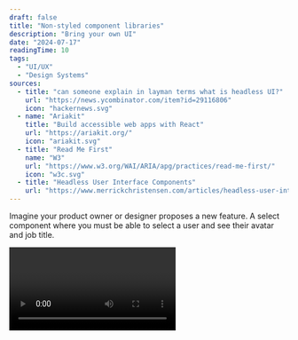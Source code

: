 ```yaml
---
draft: false
title: "Non-styled component libraries"
description: "Bring your own UI"
date: "2024-07-17"
readingTime: 10
tags:
  - "UI/UX"
  - "Design Systems"
sources:
  - title: "can someone explain in layman terms what is headless UI?"
    url: "https://news.ycombinator.com/item?id=29116806"
    icon: "hackernews.svg"
  - name: "Ariakit"
    title: "Build accessible web apps with React"
    url: "https://ariakit.org/"
    icon: "ariakit.svg"
  - title: "Read Me First"
    name: "W3"
    url: "https://www.w3.org/WAI/ARIA/apg/practices/read-me-first/"
    icon: "w3c.svg"
  - title: "Headless User Interface Components"
    url: "https://www.merrickchristensen.com/articles/headless-user-interface-components/"
---
```


Imagine your product owner or designer proposes a new feature. A select component where you must be able to select a user and see their avatar and job title.

<Video videoKey="mouse" />

You might hesitate, but the product owner is insistent. They want this component, and they want it now!

Most people would consider one of the following two options:

1. **Using a prebuilt component:**
   1. Use a component library like [Material UI](https://mui.com/) and modify the appearance to match the design.
   2. Use a package like [`react-select`](https://react-select.com/home) to create this component.
2. **Build the component from scratch.**

## Understanding the Problem

Both solutions have their own challenges. Let’s start with the first approach.

### Using a Prebuilt Component

Most libraries allow customisation through themes. However, like with good ol’ Bootstrap, there are always recognisable elements that are either unmodifiable or very difficult to change.

If you're like me, you often struggle with the embedded component styling. Overriding styles with hacky solutions and dealing with missing features in the component API. You strive to create the best user experience, but the component library holds you back.

<aside>
  👉 It's never a good sign when you battle with a library. Component libraries should save time and effort, not
  increase it.
</aside>

I gave Material UI a shot to build the mentioned component. Here’s how it turned out:

<Video videoKey="material" />

<details>
<summary>Expand code</summary>

```tsx
import { useState } from "react";
import { Select, SelectChangeEvent, MenuItem, Avatar, Box } from "@mui/material";
import { styled } from "@mui/material/styles";
import { people } from "./data";

export const CustomSelect = styled(Select<(typeof people)[0]>)(({ theme }) => ({
  fontSize: "0.875rem",
  width: "min(40ch, 100%)",

  "& .MuiInputBase-input": {
    borderRadius: 6,
    backgroundColor: theme.palette.background.paper,
    padding: "0.375rem 0.75rem",
    display: "flex",
    alignItems: "center",
    gap: "0.375rem",
  },
  "& .MuiSelect-icon": {
    display: "none",
  },
}));

export const ListboxMaterial = () => {
  const [selectedPerson, setSelectedPerson] = useState(people[0]);

  const handleOnChange = (event: SelectChangeEvent<(typeof people)[number]>) => {
    const {
      target: { value },
    } = event;

    // On autofill we get a stringified value.
    if (typeof value === "string") return;

    setSelectedPerson(value);
  };

  return (
    <CustomSelect value={selectedPerson} onChange={handleOnChange}>
      {people.map((person) => (
        <MenuItem
          key={person.id}
          id={person.id}
          value={person}
          sx={{
            gap: "0.375rem",
            fontSize: "0.875rem",
          }}
        >
          <Avatar
            sx={{
              marginInlineStart: "-0.25rem",
              width: "2em",
              height: "2em",
            }}
            src={`https://api.dicebear.com/9.x/open-peeps/svg?seed=${person.name}`}
          />
          <span className="name">{person.name}</span>
          <Box
            component="span"
            sx={{
              marginInlineStart: "auto",
              color: (theme) => theme.palette.text.secondary,
              overflow: "hidden",
              textOverflow: "ellipsis",
            }}
          >
            {person.jobTitle}
          </Box>
        </MenuItem>
      ))}
    </CustomSelect>
  );
};
```

While the code is acceptable, I’m working against the styling of the component, making it harder to maintain.

</details>

---

You can still recognise Material UI, especially the signature ripple effect indicating a user press. We could try to remove these things, but again, we’d be working against the library.

<aside>
👉 Depending on the type of application you are building, not having full control over the styling might be beneficial. For company internal applications or proofs of concept, prebuilt libraries can be great. However, for public-facing applications, you probably want more control.

</aside>

Another option is to build the component from scratch.

### Building from Scratch

Alright, so you decide to build the component from scratch. You quickly realize—or already know—that the native [`select`](https://developer.mozilla.org/en-US/docs/Web/HTML/Element/select) element [falls short in terms of styling](https://stackoverflow.com/questions/1895476/how-do-i-style-a-select-dropdown-with-only-css), so you need to create something custom.

Looking at the component, we need to:

- Show the currently selected option
- Toggle the options list
- Select a new option

Here’s what I came up with:

<Video videoKey="from-scratch" />

<details>
<summary>Expand code</summary>

```tsx
import { useState } from "react";
import { people } from "./data";

export const FromScratch = () => {
  const [selectedPerson, setSelectedPerson] = useState(people[0]);
  const [isOpen, setIsOpen] = useState(false);

  const handleToggle = () => {
    setIsOpen(!isOpen);
  };

  const handleSelect = (person: (typeof people)[number]) => {
    setSelectedPerson(person);
    setIsOpen(false);
  };

  return (
    <div className="listbox-wrapper">
      <button className="listbox-value outline" onClick={handleToggle}>
        <img
          className="avatar"
          role="presentation"
          src={`https://api.dicebear.com/9.x/open-peeps/svg?seed=${selectedPerson.name}`}
        />
        <span className="name">{selectedPerson.name}</span>
        <span className="job-title">{selectedPerson.jobTitle}</span>
      </button>
      {isOpen && (
        <div className="listbox-options">
          {people.map((person) => (
            <button
              key={person.id}
              className="listbox-option outline"
              data-selected={person.id === selectedPerson.id || undefined}
              onClick={() => handleSelect(person)}
            >
              <img
                className="avatar"
                role="presentation"
                src={`https://api.dicebear.com/9.x/open-peeps/svg?seed=${person.name}`}
              />
              <span className="name">{person.name}</span>
              <span className="job-title">{person.jobTitle}</span>
            </button>
          ))}
        </div>
      )}
    </div>
  );
};
```

</details>

---

Pretty neat, right? LGTM. Let’s ship it!

Not so fast! This component has several issues. It attempts to mimic the native `select` element with custom styling but lacks essential functionality:

- **Keyboard interaction.** In a native `select`, you can navigate between options using the arrow keys and type to select an option. Our component doesn't support this.
- **Focus management.** Options in a native `select` close automatically when focus shifts away. Our component doesn't manage focus at all.
- **ARIA and screen reader support.** A native `select` element has built-in screen reader support. Our component looks like a select, but it doesn't indicate anywhere in the code that it is a select, affecting accessibility.
- **Collision-aware positioning.** A native `select` adjusts its position based on available screen space, opening above or below the selected options as needed. Our component doesn't handle this positioning.

Here you can see me trying to click away to close or use the arrow keys to navigate the options. This doesn’t work. Then, when I try to tab away, I start cycling through the options.

<Video videoKey="nightmare" />

We can try to address all these problems but we would end up with a LOT more code. This component will become a headache to test and maintain.

Building good interaction is really challenging. Users expect a lot from your components, and you need to accommodate a diverse range of users with different preferences and accessibility needs.

Lately I've been using a different approach.

# Headless UI

I love how this name perfectly encapsulates the pattern I’m discussing. While the term has been around for some time, it’s now gaining popularity, with an increasing number of libraries adopting this pattern.

Most notably, the similarly named [`@headless-ui/react`](https://headlessui.com/) from Tailwind Labs.

![Comparing headless UI libraries on NPM Trends](/images/npm-trends-headless-ui.png)

**So, _what is it?_**

It’s _“Bring your own UI”_ <sup>[[1]](#sources-1)</sup>. It’s _“unstyled primitive components”_ <sup>[[2]](#sources-2)</sup>.

The key distinction from traditional component libraries is that Headless UI provides the building blocks to create your own components. You have complete control over the design and, most of the time, even the HTML structure.

_“What does it even do, then?”_ you might ask.

Well, it kinda depends on the library. But the main themes are:

- Common interaction patterns.
- Cross browser and device compatibility.
- Other.

## Common Interaction Patterns

These are interaction patterns not provided—or not extensible enough—by the web platform.

An example is the Combobox. This common component is not provided by browsers in any way. People have come to expect this pattern when dealing with large datasets and long lists of options. WIA (Web Accessibility Initiative) has described the [Combobox Pattern](https://www.w3.org/WAI/ARIA/apg/patterns/combobox/) in detail.

Another good example is the `select` element, which is [famously not stylable.](https://stackoverflow.com/questions/1895476/how-do-i-style-a-select-dropdown-with-only-css) If you want to style a select, we need to implement it ourselves.

<aside>
  👉️ There is [some great work](https://open-ui.org/components/selectlist/) being done by the Open UI community on
  breaking down the best way to make a more extensible select element. But in the meantime, if you want to style a
  select, we need to implement it ourselves.
</aside>

### Our example

Alright, so what happens when we try to build that same select component again, but now with `@headless-ui/react`, the most starred Headless UI library from the bunch?

Loading the library and setting up the select (listbox) looks like this:

<Video videoKey="unstyled" />

There is no styling! This might not be surprising given the title of this blog post, but think of the possibilities. We don't need to use hacky methods to override the default styling of a component because we have complete control over every HTML element and every line of CSS. For now, we can simply reuse the styles from the “build from scratch” example.

<Video videoKey="mouse" />

<details>
<summary>Expand code</summary>

```tsx
import { Listbox, ListboxButton, ListboxOption, ListboxOptions } from "@headlessui/react";
import { useState } from "react";
import { people } from "./data";

import "./listbox.headless.css";

export const Headless = () => {
  const [selectedPerson, setSelectedPerson] = useState(people[0]);

  return (
    <Listbox value={selectedPerson} onChange={setSelectedPerson}>
      <ListboxButton className="listbox-button outline">
        <img
          className="avatar"
          role="presentation"
          src={`https://api.dicebear.com/9.x/open-peeps/svg?seed=${selectedPerson.name}`}
        />
        <span className="name">{selectedPerson.name}</span>
        <span className="job-title">{selectedPerson.jobTitle}</span>
      </ListboxButton>
      <ListboxOptions transition unmount={false} anchor={{ to: "bottom", gap: 4 }} className="listbox-options outline">
        {people.map((person) => (
          <ListboxOption key={person.id} value={person} className="listbox-option">
            <img
              className="avatar"
              role="presentation"
              src={`https://api.dicebear.com/9.x/open-peeps/svg?seed=${person.name}`}
            />
            <span className="name">{person.name}</span>
            <span className="job-title">{person.jobTitle}</span>
          </ListboxOption>
        ))}
      </ListboxOptions>
    </Listbox>
  );
};
```

</details>

---

Looking at the code, the end result is pretty similar to the “from scratch” example. We focus mainly on UI elements and business logic. The component remains super readable, but we also gain some additional features.

### **Keyboard interactions**

Using the arrow keys, we can navigate through the options. Using enter, we can select a new option. Escape closes the select and refocuses the `ListboxButton` element.

We can even start searching through the options by typing the first character(s) of an option.

### **Focus management**

There are two focusable areas in this component. First, we have the `ListboxButton` element, which is always visible.

Next, we have the `ListboxOptions` element, which becomes focused upon opening the select. Even when the `ListboxOptions` element is not close to the `ListboxButton` element in the DOM structure, the individual `ListboxOption` elements are not focusable because we can navigate through them using the arrow keys. When the user selects an option, the focus is restored to the `ListboxButton` element.

<Video videoKey="keyboard-navigation-and-focus-management" />

### **ARIA**

ARIA (Accessible Rich Internet Applications) declarations are added, following the [listbox pattern](https://www.w3.org/WAI/ARIA/apg/patterns/listbox/). This helps screen readers understand and describe the interactive elements on the screen, making the content more accessible to all users.

<aside>
👉 While these libraries help with describing the component using ARIA roles, ensure that custom or hacky solutions maintain correct ARIA roles. *“No ARIA is better than bad ARIA”.* <sup>[[3]](#sources-3)</sup>

</aside>

### Positioning

The default position for the options list is below the currently selected option. If we scroll so the UI element is at the bottom and try to open the options, they are shown above the currently selected option.

<Video videoKey="collision-aware-positioning" />

These are the kinds of features that take time to implement correctly, but they are also what makes a UI great instead of just good.

## Cross browser and device compatibility

The web can be accessed almost anywhere—different browsers, render engines, devices, and interaction methods.

Our web apps need to function everywhere, preferably with a great experience. Headless UI libraries can help create seamless experiences across different browsers and devices.

I’ll give an example using a simple button. Let’s say we have an outlined button that inverts its colors when hovered over with a mouse.

<Video videoKey="button-hover" />

<details>
<summary>This is quite easy to do with the `:hover` CSS attribute.</summary>

```css
.button {
  /* Simplified for example */

  color: #326bfb;
  background: transparent;
  border: 1px solid #326bfb;
}

.button:hover {
  color: white;
  background: #326bfb;
}
```

</details>
It looks good, so let's ship it. But wait, let's test it on a mobile device first.

When testing on a real mobile device (not just shrinking the viewport), we might see some strange behaviour we didn't expect. The button goes to its hovered state...

… video here

The web was originally designed around mouse events. When touch devices emerged, browsers added support for touch events but also needed to emulate mouse events to maintain compatibility with existing web apps.

Some Headless UI libraries offer (opinionated) solutions for handling things like hover and focus states making it easier to implement consistent and accessible UI interactions.

<aside>
👉 For more information on this subject, I highly recommend this blog series about [building a button](https://react-spectrum.adobe.com/blog/building-a-button-part-1.html), which perfectly demonstrates the challenges of creating a seamless experience across different browsers and devices.

</aside>

## Other

I wanted to mention a couple of other headless patterns that do provide functionality but allow you to keep control over styling.

### **Data grids**

Mostly used in administrative systems, these can become fairly complex. With functionality like sorting, filtering, pinning columns, grouping columns etc…

<aside>
👉 I really recommend [TanStack Table](https://tanstack.com/table/latest/docs/introduction) for this and encourage you to read their motivation/introduction, which also offers a great explanation of headless UI.

</aside>

### **Transitions and Animations**

While CSS can handle this, there are cases where its functionality falls short, such as creating an “exit animation” before a component is unmounted.

From here, we enter the territory of just functionality. Headless UI makes sense if the library is aimed at providing building blocks for the developer.

## Conclusion

Building good interactions is challenging. Users expect a lot from your components, and you need to accommodate a diverse range of users with different preferences and accessibility needs.

So the next time a Product Owner asks you to build a complex component, consider to use a Headless component library.

> “Wait for a second, are you advocating a user interface pattern that doesn't have a user interface?”
>
> Yes. That is exactly what I'm advocating. <sup>[[4]](#sources-4)</sup>
